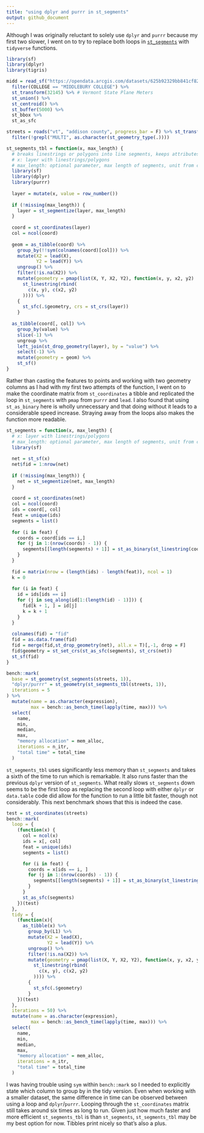 ---
title: "using dplyr and purrr in st_segments"
output: github_document
---

Although I was originally reluctant to solely use `dplyr` and `purrr` because my first two slower, I went on to try to replace both loops in [`st_segments`](https://kufreu.github.io/musings/st_segments/st_segments.nb.html) with `tidyverse` functions. 

```{r getting a road network, message=F, warning=F,echo =F}
library(sf)
library(dplyr)
library(tigris)

midd = read_sf("https://opendata.arcgis.com/datasets/625b92329bb841cf8295d14553b67e1f_2.geojson") %>% 
  filter(COLLEGE == "MIDDLEBURY COLLEGE") %>% 
  st_transform(32145) %>% # Vermont State Plane Meters
  st_union() %>% 
  st_centroid() %>% 
  st_buffer(5000) %>% 
  st_bbox %>% 
  st_as_sfc

streets = roads("vt", "addison county", progress_bar = F) %>% st_transform(32145) %>% st_intersection(midd) %>%
  filter(!grepl("MULTI", as.character(st_geometry_type(.))))
```


```{r st_segments_tbl}
st_segments_tbl = function(x, max_length) {
  # breaks linestrings or polygons into line segments, keeps attributes
  # x: layer with linestrings/polygons
  # max_length: optional parameter, max length of segments, unit from crs
  library(sf)
  library(dplyr)
  library(purrr)
  
  layer = mutate(x, value = row_number())
  
  if (!missing(max_length)) {
    layer = st_segmentize(layer, max_length)
  }
  
  coord = st_coordinates(layer)
  col = ncol(coord)
  
  geom = as_tibble(coord) %>%
    group_by(!!sym(colnames(coord)[col])) %>%
    mutate(X2 = lead(X),
           Y2 = lead(Y)) %>%
    ungroup() %>%
    filter(!is.na(X2)) %>%
    mutate(geometry = pmap(list(X, Y, X2, Y2), function(x, y, x2, y2)
      st_linestring(rbind(
        c(x, y), c(x2, y2)
      )))) %>%
    {
      st_sfc(.$geometry, crs = st_crs(layer))
    }
  
  as_tibble(coord[, col]) %>%
    group_by(value) %>%
    slice(-1) %>%
    ungroup %>%
    left_join(st_drop_geometry(layer), by = "value") %>%
    select(-1) %>%
    mutate(geometry = geom) %>%
    st_sf()
}
```
Rather than casting the features to points and working with two geometry columns as I had with my first two attempts of the function, I went on to make the coordinate matrix from `st_coordinates` a tibble and replicated the loop in `st_segments` with `pmap` from `purrr` and `lead`. I also found that using `st_as_binary` here is wholly unnecessary and that doing without it leads to a considerable speed increase. Straying away from the loops also makes the function more readable. 
```{r base, echo = F}
st_segments = function(x, max_length) {
  # x: layer with linestrings/polygons
  # max_length: optional parameter, max length of segments, unit from crs
  library(sf)
  
  net = st_sf(x)
  net$fid = 1:nrow(net)
  
  if (!missing(max_length)) {
    net = st_segmentize(net, max_length)
  }
  
  coord = st_coordinates(net)
  col = ncol(coord)
  ids = coord[, col]
  feat = unique(ids)
  segments = list()
  
  for (i in feat) {
    coords = coord[ids == i,]
    for (j in 1:(nrow(coords) - 1)) {
      segments[[length(segments) + 1]] = st_as_binary(st_linestring(coords[j:(j + 1), 1:2]))
    }
  }
  
  fid = matrix(nrow = (length(ids) - length(feat)), ncol = 1)
  k = 0
  
  for (i in feat) {
    id = ids[ids == i]
    for (j in seq_along(id[1:(length(id) - 1)])) {
      fid[k + 1, ] = id[j]
      k = k + 1
    }
  }
  
  colnames(fid) = "fid"
  fid = as.data.frame(fid)
  fid = merge(fid,st_drop_geometry(net), all.x = T)[,-1, drop = F]
  fid$geometry = st_set_crs(st_as_sfc(segments), st_crs(net))
  st_sf(fid)
}
```


```{r benchmark, message = F, warning=F}
bench::mark(
  base = st_geometry(st_segments(streets, 1)),
  "dplyr/purrr" = st_geometry(st_segments_tbl(streets, 1)),
  iterations = 5
) %>%
  mutate(name = as.character(expression),
         max = bench::as_bench_time(lapply(time, max))) %>%
  select(
    name,
    min,
    median,
    max,
    "memory allocation" = mem_alloc,
    iterations = n_itr,
    "total time" = total_time
  )
```
`st_segments_tbl` uses significantly less memory than `st_segments` and takes a sixth of the time to run which is remarkable. It also runs faster than the previous `dplyr` version of `st_segments`. What really slows `st_segments` down seems to be the first loop as replacing the second loop with either `dplyr` or `data.table` code did allow for the function to run a little bit faster, though not considerably. This next benchmark shows that this is indeed the case. 

```{r loop and pmap, message=F,warning=F}
test = st_coordinates(streets)
bench::mark(
  loop = {
    (function(x) {
      col = ncol(x)
      ids = x[, col]
      feat = unique(ids)
      segments = list()

      for (i in feat) {
        coords = x[ids == i, ]
        for (j in 1:(nrow(coords) - 1)) {
          segments[[length(segments) + 1]] = st_as_binary(st_linestring(coords[j:(j + 1), 1:2]))
        }
      }
      st_as_sfc(segments)
    })(test)
  },
  tidy = {
    (function(x){
      as_tibble(x) %>%
        group_by(L1) %>%
        mutate(X2 = lead(X),
               Y2 = lead(Y)) %>%
        ungroup() %>%
        filter(!is.na(X2)) %>%
        mutate(geometry = pmap(list(X, Y, X2, Y2), function(x, y, x2, y2)
          st_linestring(rbind(
            c(x, y), c(x2, y2)
          )))) %>%
        {
          st_sfc(.$geometry)
        }
    })(test)
  },
  iterations = 50) %>%
  mutate(name = as.character(expression),
         max = bench::as_bench_time(lapply(time, max))) %>%
  select(
    name,
    min,
    median,
    max,
    "memory allocation" = mem_alloc,
    iterations = n_itr,
    "total time" = total_time
  )
```
I was having trouble using `sym` within `bench::mark` so I needed to explicitly state which column to group by in the tidy version. Even when working with a smaller dataset, the same difference in time can be observed between using a loop and `dplyr`/`purrr`. Looping through the `st_coordinates` matrix still takes around six times as long to run. Given just how much faster and more efficient `st_segments_tbl` is than `st_segments`,  `st_segments_tbl` may be my best option for now. Tibbles print nicely so that's also a plus.